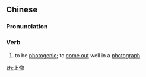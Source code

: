 ==Chinese==
{{zh-forms}}

===Pronunciation===
{{zh-pron
|m=shàngxiàng
|c=soeng5 zoeng6
|cat=v
}}

===Verb===
{{zh-verb}}

# to be [[photogenic]]; to [[come out]] well in a [[photograph]]

[[zh:上像]]